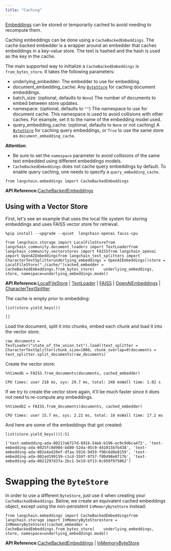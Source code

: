 ```yaml
---
title: "Caching"
---
```


[Embeddings](/oss/concepts/embedding_models) can be stored or temporarily cached to avoid needing to recompute them.

Caching embeddings can be done using a `CacheBackedEmbeddings`. The cache backed embedder is a wrapper around an embedder that caches embeddings in a key-value store. The text is hashed and the hash is used as the key in the cache.

The main supported way to initialize a `CacheBackedEmbeddings` is `from_bytes_store`. It takes the following parameters:

* underlying\_embedder: The embedder to use for embedding.
* document\_embedding\_cache: Any [`ByteStore`](/oss/integrations/stores) for caching document embeddings.
* batch\_size: (optional, defaults to `None`) The number of documents to embed between store updates.
* namespace: (optional, defaults to `""`) The namespace to use for document cache. This namespace is used to avoid collisions with other caches. For example, set it to the name of the embedding model used.
* query\_embedding\_cache: (optional, defaults to `None` or not caching) A [`ByteStore`](/oss/integrations/stores) for caching query embeddings, or `True` to use the same store as `document_embedding_cache`.

**Attention**:

* Be sure to set the `namespace` parameter to avoid collisions of the same text embedded using different embeddings models.
* `CacheBackedEmbeddings` does not cache query embeddings by default. To enable query caching, one needs to specify a `query_embedding_cache`.

```
from langchain.embeddings import CacheBackedEmbeddings
```

**API Reference:**[CacheBackedEmbeddings](https://python.langchain.com/api_reference/langchain/embeddings/langchain.embeddings.cache.CacheBackedEmbeddings.html)

## Using with a Vector Store

First, let's see an example that uses the local file system for storing embeddings and uses FAISS vector store for retrieval.

```
%pip install --upgrade --quiet  langchain-openai faiss-cpu
```

```
from langchain.storage import LocalFileStorefrom langchain_community.document_loaders import TextLoaderfrom langchain_community.vectorstores import FAISSfrom langchain_openai import OpenAIEmbeddingsfrom langchain_text_splitters import CharacterTextSplitterunderlying_embeddings = OpenAIEmbeddings()store = LocalFileStore("./cache/")cached_embedder = CacheBackedEmbeddings.from_bytes_store(    underlying_embeddings, store, namespace=underlying_embeddings.model)
```

**API Reference:**[LocalFileStore](https://python.langchain.com/api_reference/langchain/storage/langchain.storage.file_system.LocalFileStore.html) | [TextLoader](https://python.langchain.com/api_reference/community/document_loaders/langchain_community.document_loaders.text.TextLoader.html) | [FAISS](https://python.langchain.com/api_reference/community/vectorstores/langchain_community.vectorstores.faiss.FAISS.html) | [OpenAIEmbeddings](https://python.langchain.com/api_reference/openai/embeddings/langchain_openai.embeddings.base.OpenAIEmbeddings.html) | [CharacterTextSplitter](https://python.langchain.com/api_reference/text_splitters/character/langchain_text_splitters.character.CharacterTextSplitter.html)

The cache is empty prior to embedding:

```
list(store.yield_keys())
```

```
[]
```

Load the document, split it into chunks, embed each chunk and load it into the vector store.

```
raw_documents = TextLoader("state_of_the_union.txt").load()text_splitter = CharacterTextSplitter(chunk_size=1000, chunk_overlap=0)documents = text_splitter.split_documents(raw_documents)
```

Create the vector store:

```
%%timedb = FAISS.from_documents(documents, cached_embedder)
```

```
CPU times: user 218 ms, sys: 29.7 ms, total: 248 msWall time: 1.02 s
```

If we try to create the vector store again, it'll be much faster since it does not need to re-compute any embeddings.

```
%%timedb2 = FAISS.from_documents(documents, cached_embedder)
```

```
CPU times: user 15.7 ms, sys: 2.22 ms, total: 18 msWall time: 17.2 ms
```

And here are some of the embeddings that got created:

```
list(store.yield_keys())[:5]
```

```
['text-embedding-ada-00217a6727d-8916-54eb-b196-ec9c9d6ca472', 'text-embedding-ada-0025fc0d904-bd80-52da-95c9-441015bfb438', 'text-embedding-ada-002e4ad20ef-dfaa-5916-9459-f90c6d8e8159', 'text-embedding-ada-002ed199159-c1cd-5597-9757-f80498e8f17b', 'text-embedding-ada-0021297d37a-2bc1-5e19-bf13-6c950f075062']
```

# Swapping the `ByteStore`

In order to use a different `ByteStore`, just use it when creating your `CacheBackedEmbeddings`. Below, we create an equivalent cached embeddings object, except using the non-persistent `InMemoryByteStore` instead:

```
from langchain.embeddings import CacheBackedEmbeddingsfrom langchain.storage import InMemoryByteStorestore = InMemoryByteStore()cached_embedder = CacheBackedEmbeddings.from_bytes_store(    underlying_embeddings, store, namespace=underlying_embeddings.model)
```

**API Reference:**[CacheBackedEmbeddings](https://python.langchain.com/api_reference/langchain/embeddings/langchain.embeddings.cache.CacheBackedEmbeddings.html) | [InMemoryByteStore](https://python.langchain.com/api_reference/core/stores/langchain_core.stores.InMemoryByteStore.html)

